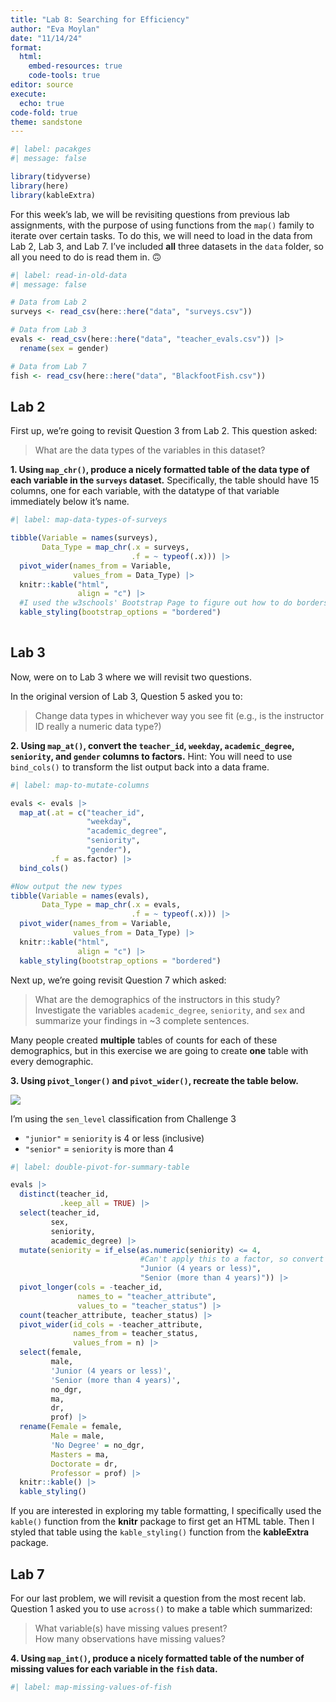 ```yaml
---
title: "Lab 8: Searching for Efficiency"
author: "Eva Moylan"
date: "11/14/24"
format: 
  html:  
    embed-resources: true
    code-tools: true
editor: source
execute: 
  echo: true
code-fold: true
theme: sandstone
---
```


```r
#| label: pacakges
#| message: false

library(tidyverse)
library(here)
library(kableExtra)
```

For this week's lab, we will be revisiting questions from previous lab
assignments, with the purpose of using functions from the `map()` family to 
iterate over certain tasks. To do this, we will need to load in the data from 
Lab 2, Lab 3, and Lab 7. I've included **all** three datasets in the `data`
folder, so all you need to do is read them in. 🙃 

```r
#| label: read-in-old-data
#| message: false

# Data from Lab 2
surveys <- read_csv(here::here("data", "surveys.csv"))

# Data from Lab 3
evals <- read_csv(here::here("data", "teacher_evals.csv")) |> 
  rename(sex = gender)

# Data from Lab 7
fish <- read_csv(here::here("data", "BlackfootFish.csv"))
```

## Lab 2

First up, we're going to revisit Question 3 from Lab 2. This question asked:

> What are the data types of the variables in this dataset?

**1. Using `map_chr()`, produce a nicely formatted table of the data type of each variable in the `surveys` dataset.** Specifically, the table should have 15 columns, one for
each variable, with the datatype of that variable immediately below it's name. 

```r
#| label: map-data-types-of-surveys

tibble(Variable = names(surveys),
       Data_Type = map_chr(.x = surveys,
                           .f = ~ typeof(.x))) |>
  pivot_wider(names_from = Variable,
              values_from = Data_Type) |>
  knitr::kable("html",
               align = "c") |>
  #I used the w3schools' Bootstrap Page to figure out how to do borders
  kable_styling(bootstrap_options = "bordered")
  


```

## Lab 3

Now, were on to Lab 3 where we will revisit two questions. 

In the original version of Lab 3, Question 5 asked you to:

> Change data types in whichever way you see fit (e.g., is the instructor ID
> really a numeric data type?)

**2. Using `map_at()`, convert the `teacher_id`, `weekday`, `academic_degree`, `seniority`, and `gender` columns to factors.** Hint: You will need to use `bind_cols()` to transform the 
list output back into a data frame. 

```r
#| label: map-to-mutate-columns

evals <- evals |>
  map_at(.at = c("teacher_id",
                 "weekday",
                 "academic_degree",
                 "seniority",
                 "gender"),
         .f = as.factor) |>
  bind_cols()

#Now output the new types
tibble(Variable = names(evals),
       Data_Type = map_chr(.x = evals,
                           .f = ~ typeof(.x))) |>
  pivot_wider(names_from = Variable,
              values_from = Data_Type) |>
  knitr::kable("html",
               align = "c") |>
  kable_styling(bootstrap_options = "bordered")

```

Next up, we're going revisit Question 7 which asked:

> What are the demographics of the instructors in this study? Investigate the
> variables `academic_degree`, `seniority`, and `sex` and summarize your
> findings in ~3 complete sentences.

Many people created **multiple** tables of counts for each of these
demographics, but in this exercise we are going to create **one** table with 
every demographic.

**3. Using `pivot_longer()` and `pivot_wider()`, recreate the table below.** 

![](images/lab-8-table-to-recreate.png)

::: {.callout-tip}
I'm using the `sen_level` classification from Challenge 3

- `"junior"` = `seniority` is 4 or less (inclusive)
- `"senior"` = `seniority` is more than 4 
:::

```r
#| label: double-pivot-for-summary-table

evals |>
  distinct(teacher_id,
           .keep_all = TRUE) |>
  select(teacher_id,
         sex, 
         seniority,
         academic_degree) |>
  mutate(seniority = if_else(as.numeric(seniority) <= 4, 
                             #Can't apply this to a factor, so convert to numeric
                             "Junior (4 years or less)",
                             "Senior (more than 4 years)")) |>
  pivot_longer(cols = -teacher_id,
               names_to = "teacher_attribute",
               values_to = "teacher_status") |>
  count(teacher_attribute, teacher_status) |>
  pivot_wider(id_cols = -teacher_attribute,
              names_from = teacher_status,
              values_from = n) |>
  select(female,
         male,
         'Junior (4 years or less)',
         'Senior (more than 4 years)',
         no_dgr,
         ma,
         dr,
         prof) |>
  rename(Female = female,
         Male = male,
         'No Degree' = no_dgr,
         Masters = ma,
         Doctorate = dr,
         Professor = prof) |>
  knitr::kable() |>
  kable_styling()

```

::: {.callout-tip}
If you are interested in exploring my table formatting, I specifically used the 
`kable()` function from the **knitr** package to first get an HTML table. Then
I styled that table using the `kable_styling()` function from the **kableExtra**
package. 
:::

## Lab 7

For our last problem, we will revisit a question from the most recent lab. 
Question 1 asked you to use `across()` to make a table which summarized: 

> What variable(s) have missing values present?  
> How many observations have missing values?

**4. Using `map_int()`, produce a nicely formatted table of the number of missing values for each variable in the `fish` data.** 

```r
#| label: map-missing-values-of-fish


```
